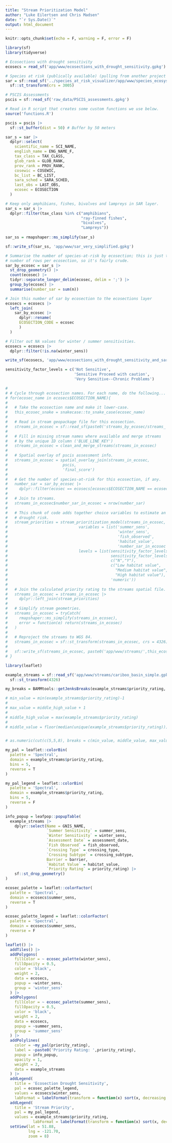 ```yaml
---
title: "Stream Prioritization Model"
author: "Luke Eilertsen and Chris Madsen"
date: "`r Sys.Date()`"
output: html_document
---
```


```r
knitr::opts_chunk$set(echo = F, warning = F, error = F)

library(sf)
library(tidyverse)

# Ecosections with drought sensitivity
ecosecs = read_sf('app/www/ecosections_with_drought_sensitivity.gpkg')

# Species at risk (publically available) (pulling from another project I have)
sar = sf::read_sf('../species_at_risk_visualizer/app/www/species_ecosystems_at_risk_publically_available_no_insects.gpkg') |> 
  sf::st_transform(crs = 3005)

# PSCIS Assessments
pscis = sf::read_sf('raw_data/PSCIS_assessments.gpkg')

# Read in R script that creates some custom functions we use below.
source('functions.R')
```

```r
pscis = pscis |> 
  sf::st_buffer(dist = 50) # Buffer by 50 meters
```

```r
sar_s = sar |> 
  dplyr::select(
    scientific_name = SCI_NAME,
    english_name = ENG_NAME_F,
    tax_class = TAX_CLASS,
    glob_rank = GLOB_RANK,
    prov_rank = PROV_RANK,
    cosewic = COSEWIC,
    bc_list = BC_LIST,
    sara_sched = SARA_SCHED,
    last_obs = LAST_OBS,
    ecosec = ECOSECTION
  )

# Keep only amphibians, fishes, bivalves and lampreys in SAR layer.
sar_s = sar_s |> 
  dplyr::filter(tax_class %in% c("amphibians",
                                 "ray-finned fishes",
                                 "bivalves",
                                 "Lampreys"))
  
sar_ss = rmapshaper::ms_simplify(sar_s)

sf::write_sf(sar_ss, 'app/www/sar_very_simplified.gpkg')

# Summarise the number of species-at-risk by ecosection; this is just the 
# number of rows per ecosection, so it's fairly crude.
sar_by_ecosec = sar_s |> 
  st_drop_geometry() |> 
  count(ecosec) |> 
  tidyr::separate_longer_delim(ecosec, delim = ';') |> 
  group_by(ecosec) |> 
  summarise(number_sar = sum(n))

# Join this number of sar by ecosection to the ecosections layer
ecosecs = ecosecs |> 
  left_join(
    sar_by_ecosec |> 
      dplyr::rename(
      ECOSECTION_CODE = ecosec
      )
  )

# Filter out NA values for winter / summer sensitivities.
ecosecs = ecosecs |> 
  dplyr::filter(!is.na(winter_sens))

write_sf(ecosecs, 'app/www/ecosections_with_drought_sensitivity_and_sar.gpkg')
```

```r
sensitivity_factor_levels = c('Not Sensitive',
                              'Sensitive Proceed with caution',
                              'Very Sensitive--Chronic Problems')
```

```r
# 
# # Cycle through ecosection names. For each name, do the following...
# for(ecosec_name in ecosecs$ECOSECTION_NAME){
#   
#   # Take the ecosection name and make it lower-case.
#   this_ecosec_snake = snakecase::to_snake_case(ecosec_name)
#   
#   # Read in stream geopackage file for this ecosection.
#   streams_in_ecosec = sf::read_sf(paste0('streams_by_ecosec/streams_',this_ecosec_snake,'.gpkg'))
#   
#   # Fill in missing stream names where available and merge streams
#   # by the unique ID column ('BLUE_LINE_KEY')
#   streams_in_ecosec = clean_and_merge_streams(streams_in_ecosec)
#   
#   # Spatial overlay of pscis assessment info.
#   streams_in_ecosec = spatial_overlay_join(streams_in_ecosec,
#                        pscis,
#                        'final_score')
#   
#   # Get the number of species-at-risk for this ecosection, if any.
#   number_sar = sar_by_ecosec |> 
#     dplyr::filter(ecosec == ecosecs[ecosecs$ECOSECTION_NAME == ecosec_name,]$ECOSECTION_CODE)
#   
#   # Join to streams.
#   streams_in_ecosec$number_sar_in_ecosec = nrow(number_sar)
#   
#   # This chunk of code adds together choice variables to estimate an overall 
#   # drought risk.
#   stream_priorities = stream_prioritization_model(streams_in_ecosec,
#                               variables = list('summer_sens',
#                                                'winter_sens',
#                                                'fish_observed',
#                                                'habitat_value',
#                                                'number_sar_in_ecosec'),
#                               levels = list(sensitivity_factor_levels,
#                                             sensitivity_factor_levels,
#                                             c("N","Y"),
#                                             c("Low habitat value",
#                                               "Medium habitat value",
#                                               "High habitat value"),
#                                             'numeric'))
#   
#   # Join the calculated priority rating to the streams spatial file.
#   streams_in_ecosec = streams_in_ecosec |> 
#     dplyr::left_join(stream_priorities)
#   
#   # Simplify stream geometries.
#   streams_in_ecosec = tryCatch(
#     rmapshaper::ms_simplify(streams_in_ecosec),
#     error = function(e) return(streams_in_ecosec)
#   )
#   
#   # Reproject the streams to WGS 84.
#   streams_in_ecosec = sf::st_transform(streams_in_ecosec, crs = 4326)
#   
#   sf::write_sf(streams_in_ecosec, paste0('app/www/streams/',this_ecosec_snake,'_simple.gpkg'))
# }
```

```r
library(leaflet)

example_streams = sf::read_sf('app/www/streams/cariboo_basin_simple.gpkg') |> 
  sf::st_transform(4326)

my_breaks = BAMMtools::getJenksBreaks(example_streams$priority_rating, 5)

# min_value = min(example_streams$priority_rating)-1
# 
# max_value = middle_high_value + 1
# 
# middle_high_value = max(example_streams$priority_rating)
# 
# middle_value = floor(median(unique(example_streams$priority_rating)))


# as.numeric(cut(c(5,5,8), breaks = c(min_value, middle_value, max_value)))

my_pal = leaflet::colorBin(
  palette = 'Spectral',
  domain = example_streams$priority_rating,
  bins = 5,
  reverse = T
)

my_pal_legend = leaflet::colorBin(
  palette = 'Spectral',
  domain = example_streams$priority_rating,
  bins = 5,
  reverse = F
)

info_popup = leafpop::popupTable(
  example_streams |> 
    dplyr::select(Name = GNIS_NAME,
                  `Summer Sensitivity` = summer_sens,
                  `Winter Sensitivity` = winter_sens,
                  `Assessment Date` = assessment_date,
                  `Fish Observed` = fish_observed,
                  `Crossing Type` = crossing_type,
                  `Crossing Subtype` = crossing_subtype,
                  Barrier = barrier,
                  `Habitat Value` = habitat_value,
                  `Priority Rating` = priority_rating) |> 
    sf::st_drop_geometry()
)

ecosec_palette = leaflet::colorFactor(
  palette = 'Spectral',
  domain = ecosecs$summer_sens,
  reverse = T
)

ecosec_palette_legend = leaflet::colorFactor(
  palette = 'Spectral',
  domain = ecosecs$summer_sens,
  reverse = F
)

leaflet() |> 
  addTiles() |> 
  addPolygons(
    fillColor = ~ ecosec_palette(winter_sens),
    fillOpacity = 0.5,
    color = 'black',
    weight = 2,
    data = ecosecs,
    popup = ~winter_sens,
    group = 'winter_sens'
  ) |> 
  addPolygons(
    fillColor = ~ ecosec_palette(summer_sens),
    fillOpacity = 0.5,
    color = 'black',
    weight = 2,
    data = ecosecs,
    popup = ~summer_sens,
    group = 'summer_sens'
  ) |> 
  addPolylines(
    color = ~my_pal(priority_rating),
    label = ~paste0('Priority Rating: ',priority_rating),
    popup = info_popup,
    opacity = 1,
    weight = 2,
    data = example_streams
  ) |> 
  addLegend(
    title = 'Ecosection Drought Sensitivity',
    pal = ecosec_palette_legend, 
    values = ecosecs$winter_sens,
    labFormat = labelFormat(transform = function(x) sort(x, decreasing = TRUE))) |> 
  addLegend(
    title = 'Stream Priority',
    pal = my_pal_legend, 
    values = example_streams$priority_rating,
            labFormat = labelFormat(transform = function(x) sort(x, decreasing = TRUE))) |> leaflet::addLayersControl(baseGroups =  c("winter_sens","summer_sens")) |> 
  setView(lat = 51.88,
          lng = -121.70,
          zoom = 8)
```

